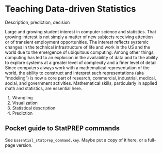 # Teaching Data-driven Statistics {#intro}

Description, prediction, decision

Large and growing student interest in computer science and statistics. That growing interest is not simply a matter of new subjects receiving attention or of transient employment opportunities. The interest reflects systemic changes in the technical infrastructure of life and work in the US and the world due to the emergence of ubiquitous computing. Among other things, computing has led to an explosion in the availability of data and to the ability to explore systems at a greater level of complexity and a finer level of detail. Since computers always work with a mathematical representation of the world, the ability to construct and interpret such representations (aka “modeling”) is now a core part of research, commercial, industrial, medical, social, and government activities. Mathematical skills, particularly in applied math and statistics, are essential here.



1. Wrangling
2. Visualization
3. Statistical description
4. Prediction

## Pocket guide to StatPREP commands

See `Essential_statprep_command.key`. Maybe put a copy of it here, or a full-page version.
